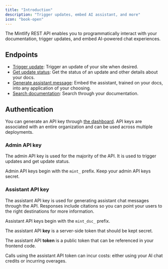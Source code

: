 ```yaml
---
title: "Introduction"
description: "Trigger updates, embed AI assistant, and more"
icon: "book-open"
---
```


The Mintlify REST API enables you to programmatically interact with your documentation, trigger updates, and embed AI-powered chat experiences.

## Endpoints

- [Trigger update](/api-reference/update/trigger): Trigger an update of your site when desired.
- [Get update status](/api-reference/update/status): Get the status of an update and other details about your docs.
- [Generate assistant message](/api-reference/assistant/create-assistant-message): Embed the assistant, trained on your docs, into any application of your choosing.
- [Search documentation](/api-reference/assistant/search): Search through your documentation.

## Authentication

You can generate an API key through [the dashboard](https://dashboard.mintlify.com/settings/organization/api-keys). API keys are associated with an entire organization and can be used across multiple deployments.

### Admin API key

The admin API key is used for the majority of the API. It is used to trigger updates and get update status.

Admin API keys begin with the `mint_` prefix. Keep your admin API keys secret.

### Assistant API key

The assistant API key is used for generating assistant chat messages through the API. Responses include citations so you can point your users to the right destinations for more information.

Assistant API keys begin with the `mint_dsc_` prefix.

The assistant API **key** is a server-side token that should be kept secret.

The assistant API **token** is a public token that can be referenced in your frontend code.

<Note>
  Calls using the assistant API token can incur costs: either using your AI chat credits or incurring overages.
</Note>
